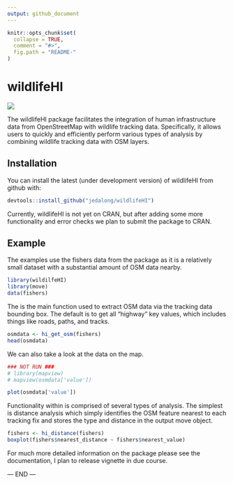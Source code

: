 ```yaml
---
output: github_document
---
```


<!-- README.md is generated from README.Rmd. Please edit that file -->

```r
knitr::opts_chunk$set(
  collapse = TRUE,
  comment = "#>",
  fig.path = "README-"
)
```

# wildlifeHI

[![](https://cranlogs.r-pkg.org/badges/wildlifeHI)](https://cran.r-project.org/package=wildlifeHI)

The wildlifeHI package facilitates the integration of human infrastructure data from OpenStreetMap with wildlife tracking data. Specifically, it allows users to quickly and efficiently perform various types of analysis by combining wildlife tracking data with OSM layers.

## Installation

You can install the latest (under development version) of wildlifeHI from github with:

```r
devtools::install_github("jedalong/wildlifeHI")
```

Currently, wildlifeHI is not yet on CRAN, but after adding some more functionality and error checks we plan to submit the package to CRAN. 

## Example

The examples use the fishers data from the \code{move} package as it is a relatively small dataset with a substantial amount of OSM data nearby.

```r
library(wildilfeHI)
library(move)
data(fishers)
```

The \code{hi_get_osm} is the main function used to extract OSM data via the tracking data bounding box. The default is to get all "highway" key values, which includes things like roads, paths, and tracks.

```r
osmdata <- hi_get_osm(fishers)
head(osmdata)
```

We can also take a look at the data on the map. 

```r
### NOT RUN ###
# library(mapview)
# mapview(osmdata['value'])

plot(osmdata['value'])
```

Functionality within \code{wildlifeHI} is comprised of several types of analysis. The simplest is distance analysis which simply identifies the OSM feature nearest to each tracking fix and stores the type and distance in the output move object.

```r
fishers <- hi_distance(fishers)
boxplot(fishers$nearest_distance ~ fishers$nearest_value)
```


For much more detailed information on the package please see the documentation, I plan to release vignette in due course.

--- END --- 